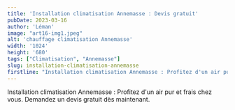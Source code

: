 ```yaml
---
title: 'Installation climatisation Annemasse : Devis gratuit'
pubDate: 2023-03-16
author: 'Léman'
image: "art16-img1.jpeg"
alt: 'chauffage climatisation Annemasse'
width: '1024'
height: '680'
tags: ["Climatisation", "Annemasse"]
slug: installation-climatisation-annemasse
firstline: "Installation climatisation Annemasse : Profitez d'un air pur et frais chez vous. Demandez un devis gratuit dès maintenant."
---
```


<div class="flex justify-center items-center">
  <p class="text-center">
    Installation climatisation Annemasse : Profitez d'un air pur et frais chez vous. Demandez un devis gratuit dès maintenant.
  </p>
</div>